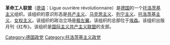 '''革命工人联盟'''（[[德语|德语]]：Ligue ouvrière révolutionnaire）是[[德国|德国]]的一个[[托洛茨基主义|托洛茨基主义]]组织。该组织的意识形态是[[共产主义|共产主义]]、[[马克思主义|马克思主义]]、[[列宁主义|列宁主义]]、[[托洛茨基主义|托洛茨基主义]]、[[女权主义|女权主义]]。该组织的政治立场是[[极左翼|极左翼]]。该组织的总部位于[[埃森|埃森]]。该组织出版月刊《红布》。该组织是[[国际主义共产主义联盟|国际主义共产主义联盟]]的支部。

[[Category:德国政党|Category:德国政党]]
[[Category:托洛茨基主义政党|Category:托洛茨基主义政党]]